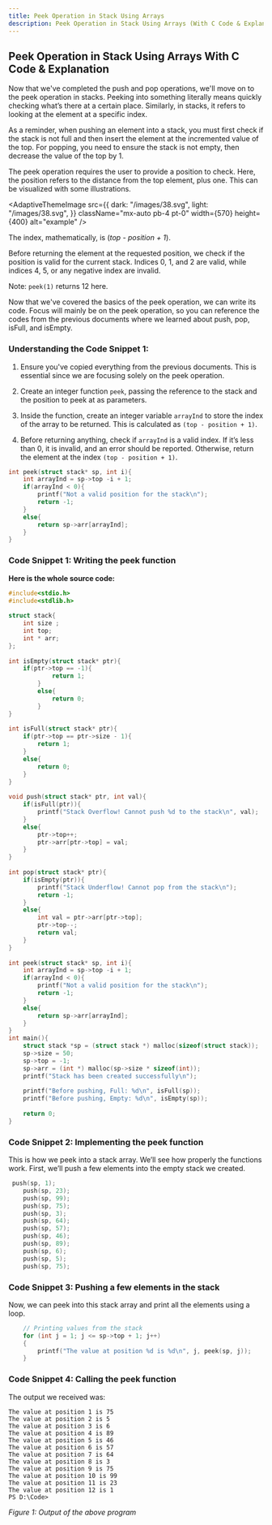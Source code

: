 ```yaml
---
title: Peek Operation in Stack Using Arrays
description: Peek Operation in Stack Using Arrays (With C Code & Explanation).
---
```


## Peek Operation in Stack Using Arrays With C Code & Explanation

Now that we've completed the push and pop operations, we'll move on to the peek operation in stacks. Peeking into something literally means quickly checking what’s there at a certain place. Similarly, in stacks, it refers to looking at the element at a specific index.

As a reminder, when pushing an element into a stack, you must first check if the stack is not full and then insert the element at the incremented value of the top. For popping, you need to ensure the stack is not empty, then decrease the value of the top by 1.

The peek operation requires the user to provide a position to check. Here, the position refers to the distance from the top element, plus one. This can be visualized with some illustrations.


<AdaptiveThemeImage
  src={{
    dark: "/images/38.svg",
    light: "/images/38.svg",
  }}
  className="mx-auto pb-4 pt-0"
  width={570}
  height={400}
  alt="example"
/>

The index, mathematically, is (*top - position + 1*).

Before returning the element at the requested position, we check if the position is valid for the current stack. Indices 0, 1, and 2 are valid, while indices 4, 5, or any negative index are invalid.

Note: `peek(1)` returns 12 here.

Now that we've covered the basics of the peek operation, we can write its code. Focus will mainly be on the peek operation, so you can reference the codes from the previous documents where we learned about push, pop, isFull, and isEmpty.

### Understanding the Code Snippet 1:

1. Ensure you've copied everything from the previous documents. This is essential since we are focusing solely on the peek operation.

2. Create an integer function `peek`, passing the reference to the stack and the position to peek at as parameters.

3. Inside the function, create an integer variable `arrayInd` to store the index of the array to be returned. This is calculated as `(top - position + 1)`.

4. Before returning anything, check if `arrayInd` is a valid index. If it’s less than 0, it is invalid, and an error should be reported. Otherwise, return the element at the index `(top - position + 1)`.


```C
int peek(struct stack* sp, int i){
    int arrayInd = sp->top -i + 1;
    if(arrayInd < 0){
        printf("Not a valid position for the stack\n");
        return -1;
    }
    else{
        return sp->arr[arrayInd];
    }
}
```

### Code Snippet 1: Writing the peek function

**Here is the whole source code:**

```C
#include<stdio.h>
#include<stdlib.h>
 
struct stack{
    int size ;
    int top;
    int * arr;
};
 
int isEmpty(struct stack* ptr){
    if(ptr->top == -1){
            return 1;
        }
        else{
            return 0;
        }
}
 
int isFull(struct stack* ptr){
    if(ptr->top == ptr->size - 1){
        return 1;
    }
    else{
        return 0;
    }
}
 
void push(struct stack* ptr, int val){
    if(isFull(ptr)){
        printf("Stack Overflow! Cannot push %d to the stack\n", val);
    }
    else{
        ptr->top++;
        ptr->arr[ptr->top] = val;
    }
}
 
int pop(struct stack* ptr){
    if(isEmpty(ptr)){
        printf("Stack Underflow! Cannot pop from the stack\n");
        return -1;
    }
    else{
        int val = ptr->arr[ptr->top];
        ptr->top--;
        return val;
    }
}
 
int peek(struct stack* sp, int i){
    int arrayInd = sp->top -i + 1;
    if(arrayInd < 0){
        printf("Not a valid position for the stack\n");
        return -1;
    }
    else{
        return sp->arr[arrayInd];
    }
}
int main(){
    struct stack *sp = (struct stack *) malloc(sizeof(struct stack));
    sp->size = 50;
    sp->top = -1;
    sp->arr = (int *) malloc(sp->size * sizeof(int));
    printf("Stack has been created successfully\n");
 
    printf("Before pushing, Full: %d\n", isFull(sp));
    printf("Before pushing, Empty: %d\n", isEmpty(sp));
       
    return 0;
}
```

### Code Snippet 2: Implementing the peek function

This is how we peek into a stack array. We’ll see how properly the functions work. First, we’ll push a few elements into the empty stack we created.

```C
 push(sp, 1);
    push(sp, 23);
    push(sp, 99);
    push(sp, 75);
    push(sp, 3);
    push(sp, 64);
    push(sp, 57);
    push(sp, 46);
    push(sp, 89);
    push(sp, 6);  
    push(sp, 5);  
    push(sp, 75);  
```

### Code Snippet 3: Pushing a few elements in the stack

Now, we can peek into this stack array and print all the elements using a loop.

```C
    // Printing values from the stack
    for (int j = 1; j <= sp->top + 1; j++)
    {
        printf("The value at position %d is %d\n", j, peek(sp, j));
    }
```

### Code Snippet 4: Calling the peek function

The output we received was:

```
The value at position 1 is 75
The value at position 2 is 5 
The value at position 3 is 6
The value at position 4 is 89
The value at position 5 is 46
The value at position 6 is 57
The value at position 7 is 64
The value at position 8 is 3
The value at position 9 is 75
The value at position 10 is 99
The value at position 11 is 23
The value at position 12 is 1
PS D:\Code>
```

*Figure 1: Output of the above program*
